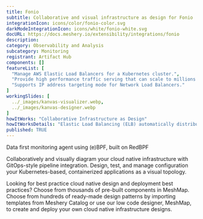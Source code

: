 ```yaml
---
title: Fonio
subtitle: Collaborative and visual infrastructure as design for Fonio
integrationIcon: icons/color/fonio-color.svg
darkModeIntegrationIcon: icons/white/fonio-white.svg
docURL: https://docs.meshery.io/extensibility/integrations/fonio
description: 
category: Observability and Analysis
subcategory: Monitoring
registrant: Artifact Hub
components: []
featureList: [
  "Manage AWS Elastic Load Balancers for a Kubernetes cluster.",
  "Provide high performance traffic serving that can scale to millions of requests per second.",
  "Supports IP address targeting mode for Network Load Balancers."
]
workingSlides: [
  ../_images/kanvas-visualizer.webp,
  ../_images/kanvas-designer.webp
]
howItWorks: "Collaborative Infrastructure as Design"
howItWorksDetails: "Elastic Load Balancing (ELB) automatically distributes incoming application traffic across multiple targets and virtual appliances in one or more Availability Zones (AZs)."
published: TRUE
---
```

<p>
Data first monitoring agent using (e)BPF, built on RedBPF
</p>
<p>
    Collaboratively and visually diagram your cloud native infrastructure with GitOps-style pipeline integration. Design, test, and manage configuration your Kubernetes-based, containerized applications as a visual topology.
</p>
<p>
    Looking for best practice cloud native design and deployment best practices? Choose from thousands of pre-built components in MeshMap. Choose from hundreds of ready-made design patterns by importing templates from Meshery Catalog or use our low code designer, MeshMap, to create and deploy your own cloud native infrastructure designs.
</p>
